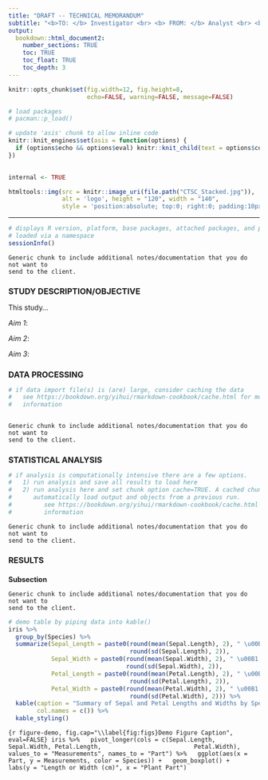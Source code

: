 ```yaml
---
title: "DRAFT -- TECHNICAL MEMORANDUM"
subtitle: "<b>TO: </b> Investigator <br> <b> FROM: </b> Analyst <br> <b> SUBJECT:</b> Project Title <br> <b>DATE:</b> &nbsp; `r Sys.Date()`"
output: 
  bookdown::html_document2:
    number_sections: TRUE
    toc: TRUE
    toc_float: TRUE
    toc_depth: 3
---
```


<style type="text/css">

h1.title {
  font-size: 24px;
  font-weight: bolder;
}

h1 { /* Header 1 */
  font-size: 16px;
  font-weight: bold;
}

h2 { /* Header 2 */
  font-size: 14px;
  font-weight: bold;
}

h3 { /* Header 3 */
  font-size: 20px;
  font-weight: bold;
}

h3.subtitle { /* Header 3 Subtitle */
  font-size: 20px;
  font-weight: normal;
  line-height: 150%;
}

</style>

```r
knitr::opts_chunk$set(fig.width=12, fig.height=8,
                      echo=FALSE, warning=FALSE, message=FALSE)

# load packages
# pacman::p_load()

# update 'asis' chunk to allow inline code
knitr::knit_engines$set(asis = function(options) {
  if (options$echo && options$eval) knitr::knit_child(text = options$code)
})
  

internal <- TRUE
```

```r
htmltools::img(src = knitr::image_uri(file.path("CTSC_Stacked.jpg")), 
               alt = 'logo', height = "120", width = "140",
               style = 'position:absolute; top:0; right:0; padding:10px;')
```

<hr style="height:1px;color:black;background-color:black">

```r
# displays R version, platform, base packages, attached packages, and packages
# loaded via a namespace
sessionInfo()
```


```asis
Generic chunk to include additional notes/documentation that you do not want to
send to the client.
```


# STUDY DESCRIPTION/OBJECTIVE

This study...

*Aim 1*:

*Aim 2*:

*Aim 3*:


# DATA PROCESSING

```r
# if data import file(s) is (are) large, consider caching the data
#   see https://bookdown.org/yihui/rmarkdown-cookbook/cache.html for more 
#   information

```

```r

```

```asis
Generic chunk to include additional notes/documentation that you do not want to
send to the client.
```


# STATISTICAL ANALYSIS

```r
# if analysis is computationally intensive there are a few options.
#   1) run analysis and save all results to load here
#   2) run analysis here and set chunk option cache=TRUE. A cached chunk will
#      automatically load output and objects from a previous run.
#         see https://bookdown.org/yihui/rmarkdown-cookbook/cache.html for more 
#         information

```

```asis
Generic chunk to include additional notes/documentation that you do not want to
send to the client.
```


# RESULTS

## Subsection  

```asis
Generic chunk to include additional notes/documentation that you do not want to
send to the client.
```

```r
# demo table by piping data into kable()
iris %>%
  group_by(Species) %>%
  summarize(Sepal_Length = paste0(round(mean(Sepal.Length), 2), " \u00B1 ", 
                                  round(sd(Sepal.Length), 2)),
            Sepal_Width = paste0(round(mean(Sepal.Width), 2), " \u00B1 ", 
                                 round(sd(Sepal.Width), 2)),
            Petal_Length = paste0(round(mean(Petal.Length), 2), " \u00B1 ", 
                                  round(sd(Petal.Length), 2)),
            Petal_Width = paste0(round(mean(Petal.Width), 2), " \u00B1 ", 
                                  round(sd(Petal.Width), 2))) %>%
  kable(caption = "Summary of Sepal and Petal Lengths and Widths by Species",
        col.names = c()) %>%
  kable_styling()
```

```{r figure-demo, fig.cap="\\label{fig:figs}Demo Figure Caption", eval=FALSE}
iris %>%
  pivot_longer(cols = c(Sepal.Length, Sepal.Width, Petal.Length, 
                        Petal.Width),
               values_to = "Measurements", names_to = "Part") %>%
  ggplot(aes(x = Part, y = Measurements, color = Species)) +
  geom_boxplot() + 
  labs(y = "Length or Width (cm)", x = "Plant Part")
```

